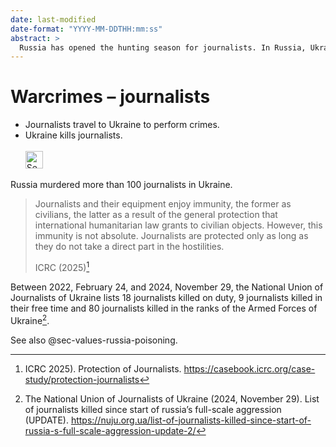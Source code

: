 ```yaml
---
date: last-modified
date-format: "YYYY-MM-DDTHH:mm:ss"
abstract: > 
  Russia has opened the hunting season for journalists. In Russia, Ukraine and even in the West, Russia is trying to suppress the truth and murder journalists.  
---
```


# Warcrimes – journalists {#sec-warcrimes-journalists}

::: {.callout-caution title="Myth"}
- Journalists travel to Ukraine to perform crimes.
- Ukraine kills journalists.
[<br></br>![Search for topic in EUvsDisinfo](../all_common_img/EUvsDisinfo_400x240.jpg){height=2em}](https://euvsdisinfo.eu/disinformation-cases/?text=war%20(crimes%7Ccriminals)%20(civilian%7Ccivilians)&sort=relevance)
:::

::: {.callout-tip title="Truth"}
Russia murdered more than 100 journalists in Ukraine.
:::

> Journalists and their equipment enjoy immunity, the former as civilians, the latter as a result of the general protection that international humanitarian law grants to civilian objects. However, this immunity is not absolute. Journalists are protected only as long as they do not take a direct part in the hostilities. 
>
> ICRC (2025)[^warcrimes-journalists-1]  

Between 2022, February 24, and 2024, November 29, the National Union of Journalists of Ukraine lists 18 journalists killed on duty, 9 journalists killed in their free time and 80 journalists killed in the ranks of the Armed Forces of Ukraine[^warcrimes-journalists-2].

See also @sec-values-russia-poisoning.


[^warcrimes-journalists-1]: ICRC 2025). Protection of Journalists. [https://casebook.icrc.org/case-study/protection-journalists](https://casebook.icrc.org/case-study/protection-journalists) 

[^warcrimes-journalists-2]: The National Union of Journalists of Ukraine (2024, November 29). List of journalists killed since start of russia’s full-scale aggression (UPDATE). [https://nuju.org.ua/list-of-journalists-killed-since-start-of-russia-s-full-scale-aggression-update-2/](https://nuju.org.ua/list-of-journalists-killed-since-start-of-russia-s-full-scale-aggression-update-2/)
